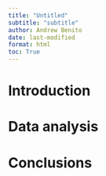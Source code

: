```yaml
---
title: "Untitled"
subtitle: "subtitle"
author: Andrew Benito
date: last-modified
format: html
toc: True
---
```


# Introduction

# Data analysis

# Conclusions

